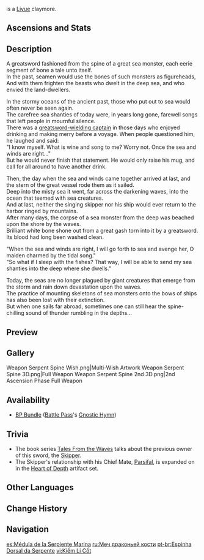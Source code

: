 {{Weapon Infobox
|id             = 12409
|image          = <gallery>
Weapon Serpent Spine.png|Base
Weapon Serpent Spine 2nd.png|2nd Ascension
</gallery>
|type           = Claymore
|releaseDate    = 2020-09-28
|rarity         = 4
|base_atk       = 42
|2nd_stat_type  = CRIT Rate
|2nd_stat       = 6%
|obtain         = Battle Pass
|series         = Gnostic Hymn
|passive        = Wavesplitter
|effect         = Every 4s a character is on the field, they will deal (var1)% more DMG and take (var2)%  more DMG. This effect has a maximum of 5 stacks and will not be reset if the character leaves the field, but will be reduced by 1 stack when the character takes DMG.
|eff_rank1_var1 = 6
|eff_rank2_var1 = 7
|eff_rank3_var1 = 8
|eff_rank4_var1 = 9
|eff_rank5_var1 = 10
|eff_rank1_var2 = 3
|eff_rank2_var2 = 2.7
|eff_rank3_var2 = 2.4
|eff_rank4_var2 = 2.2
|eff_rank5_var2 = 2
|eff_att1       = DMG Bonus
}}
{{Description|A rare weapon whose origin is the ancient ocean. One can hear the sound of the ageless waves as one swings it.}}
{{Lang|'''Serpent Spine'''|zh=螭骨剑|zh_tl=[[Chi]] (Hornless Dragon) Spine Sword}} is a [[Liyue]] claymore.

==Ascensions and Stats==
{{Weapon Ascensions and Stats
|ascendMat1 = Grain of Aerosiderite
|ascendMat2 = Piece of Aerosiderite
|ascendMat3 = Bit of Aerosiderite
|ascendMat4 = Chunk of Aerosiderite
|bossMat1   = Fragile Bone Shard
|bossMat2   = Sturdy Bone Shard
|bossMat3   = Fossilized Bone Shard
|commonMat1 = Whopperflower Nectar
|commonMat2 = Shimmering Nectar
|commonMat3 = Energy Nectar
}}

==Description==
A greatsword fashioned from the spine of a great sea monster, each eerie segment of bone a tale unto itself.<br />
In the past, seamen would use the bones of such monsters as figureheads,<br />
And with them frighten the beasts who dwelt in the deep sea, and who envied the land-dwellers.

In the stormy oceans of the ancient past, those who put out to sea would often never be seen again.
<br />The carefree sea shanties of today were, in years long gone, farewell songs that left people in mournful silence.<br />
There was a [[Skipper|greatsword-wielding captain]] in those days who enjoyed drinking and making merry before a voyage. When people questioned him, he laughed and said:<br />
"I know myself. What is wine and song to me? Worry not. Once the sea and winds are right..."<br />
But he would never finish that statement. He would only raise his mug, and call for all around to have another drink.

Then, the day when the sea and winds came together arrived at last, and the stern of the great vessel rode them as it sailed.<br />
Deep into the misty sea it went, far across the darkening waves, into the ocean that teemed with sea creatures.<br />
And at last, neither the singing skipper nor his ship would ever return to the harbor ringed by mountains.<br />
After many days, the corpse of a sea monster from the deep was beached upon the shore by the waves.<br />
Brilliant white bone shone out from a great gash torn into it by a greatsword. Its blood had long been washed clean.

"When the sea and winds are right, I will go forth to sea and avenge her, O maiden charmed by the tidal song."<br />
"So what if I sleep with the fishes? That way, I will be able to send my sea shanties into the deep where she dwells."

Today, the seas are no longer plagued by giant creatures that emerge from the storm and rain down devastation upon the waves.<br />
The practice of mounting skeletons of sea monsters onto the bows of ships has also been lost with their extinction.<br />
But when one sails far abroad, sometimes one can still hear the spine-chilling sound of thunder rumbling in the depths...

==Preview==
{{Preview
|file    = Weapon Serpent Spine Passive
}}

==Gallery==
<gallery hideaddbutton="true" captionalign="center">
Weapon Serpent Spine Wish.png|Multi-Wish Artwork
Weapon Serpent Spine 3D.png|Full Weapon
Weapon Serpent Spine 2nd 3D.png|2nd Ascension Phase Full Weapon
</gallery>

==Availability==
*[[BP Bundle]] ([[Battle Pass]]'s [[Gnostic Hymn]])

==Trivia==
*The book series [[Tales From the Waves]] talks about the previous owner of this sword, the [[Skipper]].
*The Skipper's relationship with his Chief Mate, [[Parsifal]], is expanded on in the [[Heart of Depth]] artifact set.

==Other Languages==
{{Other Languages
|en      = Serpent Spine
|zhs     = 螭骨剑
|zhs_rm  = Chīgǔ Jiàn
|zht     = 螭骨劍
|zht_rm  = Chīgǔ Jiàn
|zh_tl   = [[Chi]]-Bone Sword
|ja      = 螭龍の剣
|ja_rm   = Chiryuu no Ken{{Assumed}}
|ja_tl   = Sword of Chi
|ko      = 이무기 {{tt|검|劍}}
|ko_rm   = Imugi Geom
|ko_tl   = {{w|Imugi}} Sword
|ko_note = Imugi is the Korean myth and Legend's Serpent which cannot be Dragon.
|es      = Médula de la Serpiente Marina
|es_tl   = Marrow of the Sea Serpent
|fr      = Ossature du dragon
|fr_tl   = Skeleton of the Dragon
|fr_note = "Ossature" can mean "bone structure," or can be used as a synonym for "skeleton."
|ru      = Меч драконьей кости
|ru_tl   = Dragonbone Sword
|th      = Serpent Spine
|vi      = {{tt|Kiếm|劍}} {{tt|Li Cốt|螭骨}}
|vi_tl   = Chi-Bone Sword
|de      = Knochenschwert
|de_tl   = Bone Sword
|id      = Serpent Spine
|pt      = Espinha Dorsal da Serpente
|pt_tl   = Serpent's Backbone
}}

==Change History==
{{Change History|1.0}}

==Navigation==
{{Weapons by Series Navbox|series=Gnostic Hymn}}
{{Weapon Navbox|type=Claymores}}

[[es:Médula de la Serpiente Marina]]
[[ru:Меч драконьей кости]]
[[pt-br:Espinha Dorsal da Serpente]]
[[vi:Kiếm Li Cốt]]